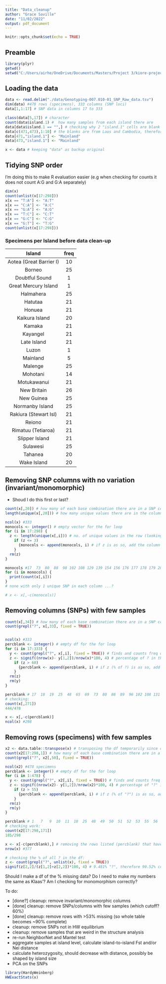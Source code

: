 ```yaml
---
title: "Data_cleanup"
author: "Grace Saville"
date: "11/02/2022"
output: pdf_document
---
```


```r
knitr::opts_chunk$set(echo = TRUE)
```

## Preamble 

```r
library(plyr)
getwd()
setwd("C:/Users/airhe/OneDrive/Documents/Masters/Project 3/kiore-project")
```

## Loading the data

```r
data <- read.delim("./data/Genotyping-007.010-01_SNP_Raw_data.tsv")
dim(data) #478 rows (specimens), 333 columns (SNP loci)
data[1,1:17] # SNP data in columns 17 to 333
```

```r
class(data[5,17]) # character
count(data$island.1) #  how many samples from each island there are
data[data$island.1 == "",] # checking why 2 "island.1" cells are blank
data[c(471,473),1:10] # the blanks are from Laos and Cambodia, therefore replacing the blanks with "Mainland"
data[471,"island.1"] <- "Mainland"
data[473,"island.1"] <- "Mainland"

x <- data # keeping "data" as backup original
```

## Tidying SNP order

I'm doing this to make R evaluation easier (e.g when checking for counts it does not count A:G and G:A separately)
```r
dim(x)
count(unlist(x[17:298]))
x[x == "T:A"] <- "A:T"
x[x == "C:A"] <- "A:C"
x[x == "G:A"] <- "A:G" 
x[x == "T:C"] <- "C:T"
x[x == "G:C"] <- "C:G"
x[x == "G:T"] <- "T:G"
count(unlist(x[17:298]))
```


### Specimens per Island before data clean-up

|Island|freq|
|:----:|:----:|
|Aotea (Great Barrier I)|10|
|Borneo|25|
|Doubtful Sound|1|
|Great Mercury Island|1|
|Halmahera|25|
|Hatutaa|21|
|Honuea|21|
|Kaikura Island|20|
|Kamaka|21|
|Kayangel|21|
|Late Island|21|
|Luzon|1|
|Mainland|5|
|Malenge|25|
|Mohotani|14|
|Motukawanui|21|
|New Britain|26|
|New Guinea|25|
|Normanby Island|25|
|Rakiura (Stewart Isl)|21|
|Reiono|21|
|Rimatuu (Tetiaroa)|21|
|Slipper Island|21|
|Sulawesi|25|
|Tahanea|20|
|Wake Island|20|


## Removing SNP columns with no variation (invariant/monomorphic)

- Shoud I do this first or last?

```r
count(x[,20]) # how many of each base combination there are in a SNP column
length(unique(x[,20])) # how many unique values there are in the column

ncol(x) #333
monocols <- integer() # empty vector for the for loop
for (i in 17:298) {
  z <- length(unique(x[,i])) # no. of unique values in the row (looking for 1, or 2 if there's "?")
    if (z <= 3) 
      {monocols <- append(monocols, i) # if z is as so, add the column number to the vector
    }
  rm(z)
}

monocols #17  73  80  88  98 102 108 129 139 154 156 176 177 178 179 203 208 209 243 252 253 265 271 276 324 331
for (i in monocols) {
  print(count(x[,i]))
}
# none with only 1 unique SNP in each column ...?

# x <- x[,-c(monocols)]
```

## Removing columns (SNPs) with few samples

```r
count(x[,34]) # how many of each base combination there are in a SNP column
count(grepl("?", x[,33], fixed = TRUE))


ncol(x) #333
percblank <- integer() # empty df for the for loop
for (i in 17:333) {
  y <- count(grepl("?", x[,i], fixed = TRUE)) # finds and counts freq of ?
  z <- signif((nrow(x)- y[1,2])/nrow(x)*100, 4) # percentage of ? in the column, to 4 signif digits. I used the no. rows-false outcomes instead of the true outcomes because some rows have no ?s and result in errors.
    if (z > 60) 
      {percblank <- append(percblank, i) # if z (% of ?) is as so, add the column number to the vector
    }
  rm(z)
  rm(y)
}

percblank # 17  18  19  25  48  65  69  73  80  88  89  96 102 108 131 133 146 147 156 159 162 165 179 185 205 208 212 228 241 258 264 265 271 304 330
# checking:
count(x[,271])
444/478

x <- x[,-c(percblank)]
ncol(x) #298
```

## Removing rows (specimens) with few samples

```r
x2 <- data.table::transpose(x) # transposing the df temporarily since count() doesn't work well on rows
count(x2[17:298,1]) # how many of each base combination there are in a specimen row
count(grepl("?", x2[,50], fixed = TRUE))

ncol(x2) #478 specimens
percblank <- integer() # empty df for the for loop
for (i in 1:478) {
  y <- count(grepl("?", x2[,i], fixed = TRUE)) # finds and counts freq of "?"
  z <- signif((nrow(x2)- y[1,2])/nrow(x2)*100, 4) # percentage of "?" in the specimen, to 4 signif digits. I used the no. rows-false outcomes instead of the true outcomes because some rows have no ?s and result in errors.
    if (z > 55) 
      {percblank <- append(percblank, i) # if z (% of "?") is as so, add the column number to the vector
    }
  rm(z)
  rm(y)
}

percblank # 1   7   9  10  11  18  25  48  49  50  51  52  53  55  56  57  58  59  60  62  63  65  66  71  79 80  87  88  89  90  91  92  93  95  96  97 101 102 103 104 105 106 108 109 110 111 112 113 114 115 117 118 119 120 121 122 123 124 125 128 129 131 133 134 135 136 137 139 141 142 143 144 145 146 150 151 152 153 154 155 156 157 159 160 161 162 163 164 165 166 167 168 169 170 171 172 173 174 175 176 335
# checking work:
count(x2[17:298,171])
185/298

x <- x[-c(percblank),] # removing the rows listed (percblank) that have too many "?" from the df
nrow(x) #377

# checking the % of all ? in the df:
z <- count(grepl("?", unlist(x), fixed = TRUE))
signif(z[2,2]/(z[1,2]+z[2,2])*100, 4) # 9.481% "?", therefore 90.52% complete df
```

Should I make a df of the % missing data?
Do I need to make my numbers the same as Klaas'?
Am I checking for monomorphism correctly?

To do:

- [done?] cleanup: remove invariant/monomorphic columns
- [done] cleanup: remove SNPs/columns with few samples (which cutoff? 60%)
- [done] cleanup: remove rows with >53% missing (so whole table becomes ~90% complete)
- cleanup: remove SNPs not in HW equilibrium
- cleanup: remove samples that are weird in the structure analysis
- re-run NeighborNet and Mantel test
- aggregate samples at island level, calculate island-to-island Fst and/or Nei distance
- calculate heterozygosity, should decrease with distance, possibly be shaped by island size
- PCA on the SNPs


```r
library(HardyWeinberg)
HWExactStats(x)
```
